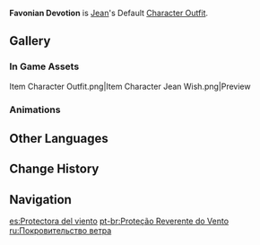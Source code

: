{{Outfit Infobox
|id           = 200300
|image        = <gallery>
Character Jean Full Wish.png|Wish
Character Jean Game.png|In Game
</gallery>
|character    = Jean
|type         = Default
|description  = [[Jean]]'s outfit. Neat and smart clothing that emphasizes her chivalry.
|obtain       = Unlocked upon obtaining character
}}
'''Favonian Devotion''' is [[Jean]]'s Default [[Character Outfit]].

==Gallery==
===In Game Assets===
<gallery hideaddbutton="true" captionalign="center">
Item Character Outfit.png|Item
Character Jean Wish.png|Preview
</gallery>

===Animations===
{{Preview
|size=180px
|file1=Idle Jean 1
|file2=Idle Jean 2
|file3=Talent Menu Jean
|file4=Weapon Menu Jean
}}

==Other Languages==
{{Other Languages
|en      = Favonian Devotion
|zhs     = 风之虔护
|zhs_rm  = Fēng zhī Qiánhù
|zht     = 風之虔護
|zht_rm  = Fēng zhī Qiánhù
|zh_tl   = Sincere Protection of the Wind
|ja      = 風の加護
|ja_rm   = Kazenokago
|ja_tl   = Grace of wind
|ko      = 바람의 경건한 가호
|ko_rm   = Baramui Gyeonggeonhan gaho
|ko_tl   = Devout Grace of the Wind
|es      = Protectora del viento
|es_tl   = Protector of the Wind
|fr      = Dévotion au vent
|fr_tl   = Devotion to the Wind
|ru      = Покровительство ветра
|ru_tl   = Patronage of the Wind
|th      = สายลมแห่งความภักดี
|th_rm   = Sailom haeng khwam phakdi
|th_tl   = Loyalty of the Wind
|vi      = Vòng Che Chở Của Gió
|vi_tl   = Wind's Protecting Embrace
|de      = Ritterliche Hingabe
|de_tl   = Chivalric Devotion
|id      = Favonian Devotion
|pt      = Proteção Reverente do Vento
|pt_tl   = Reverent Protection of the Wind
}}

==Change History==
{{Change History|1.0}}

==Navigation==
{{Dressing Room Navbox|type=outfit}}

[[es:Protectora del viento]]
[[pt-br:Proteção Reverente do Vento]]
[[ru:Покровительство ветра]]